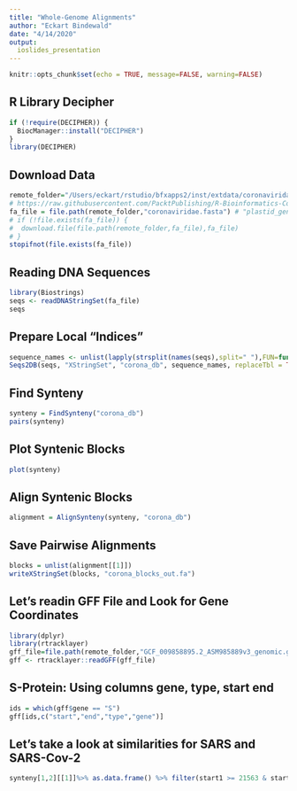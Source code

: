 ```yaml
---
title: "Whole-Genome Alignments"
author: "Eckart Bindewald"
date: "4/14/2020"
output:
  ioslides_presentation
---
```


```r
knitr::opts_chunk$set(echo = TRUE, message=FALSE, warning=FALSE)
```

## R Library Decipher

```r
if (!require(DECIPHER)) {
  BiocManager::install("DECIPHER")
}
library(DECIPHER)
```

## Download Data

```r
remote_folder="/Users/eckart/rstudio/bfxapps2/inst/extdata/coronaviridae"
# https://raw.githubusercontent.com/PacktPublishing/R-Bioinformatics-Cookbook/master/datasets/Chapter03"
fa_file = file.path(remote_folder,"coronaviridae.fasta") # "plastid_genomes.fa"
# if (!file.exists(fa_file)) {
#  download.file(file.path(remote_folder,fa_file),fa_file)
# }
stopifnot(file.exists(fa_file))
```

## Reading DNA Sequences

```r
library(Biostrings)
seqs <- readDNAStringSet(fa_file)
seqs
```

## Prepare Local "Indices"

```r
sequence_names <- unlist(lapply(strsplit(names(seqs),split=" "),FUN=function(x){x[1]}))
Seqs2DB(seqs, "XStringSet", "corona_db", sequence_names, replaceTbl = TRUE)

```

## Find Synteny

```r
synteny = FindSynteny("corona_db")
pairs(synteny)
```


## Plot Syntenic Blocks

```r
plot(synteny)
```

## Align Syntenic Blocks

```r
alignment = AlignSynteny(synteny, "corona_db")
```

## Save Pairwise Alignments

```r
blocks = unlist(alignment[[1]])
writeXStringSet(blocks, "corona_blocks_out.fa")
```

## Let's readin GFF File and Look for Gene Coordinates

```r
library(dplyr)
library(rtracklayer)
gff_file=file.path(remote_folder,"GCF_009858895.2_ASM985889v3_genomic.gff")
gff <- rtracklayer::readGFF(gff_file)

```

## S-Protein: Using columns gene, type, start end

```r
ids = which(gff$gene == "S")
gff[ids,c("start","end","type","gene")]
```

## Let's take a look at similarities for SARS and SARS-Cov-2

```r
synteny[1,2][[1]]%>% as.data.frame() %>% filter(start1 >= 21563 & start1 <= 25384)
```
